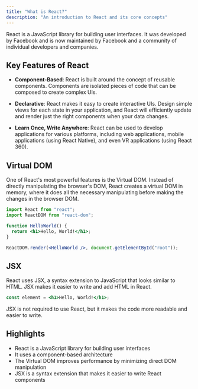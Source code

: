 ```yaml
---
title: "What is React?"
description: "An introduction to React and its core concepts"
---
```


React is a JavaScript library for building user interfaces. It was developed by Facebook and is now maintained by Facebook and a community of individual developers and companies.

## Key Features of React

- **Component-Based**: React is built around the concept of reusable components. Components are isolated pieces of code that can be composed to create complex UIs.

- **Declarative**: React makes it easy to create interactive UIs. Design simple views for each state in your application, and React will efficiently update and render just the right components when your data changes.

- **Learn Once, Write Anywhere**: React can be used to develop applications for various platforms, including web applications, mobile applications (using React Native), and even VR applications (using React 360).

## Virtual DOM

One of React's most powerful features is the Virtual DOM. Instead of directly manipulating the browser's DOM, React creates a virtual DOM in memory, where it does all the necessary manipulating before making the changes in the browser DOM.

```jsx
import React from "react";
import ReactDOM from "react-dom";

function HelloWorld() {
  return <h1>Hello, World!</h1>;
}

ReactDOM.render(<HelloWorld />, document.getElementById("root"));
```

## JSX

React uses JSX, a syntax extension to JavaScript that looks similar to HTML. JSX makes it easier to write and add HTML in React.

```jsx
const element = <h1>Hello, World!</h1>;
```

JSX is not required to use React, but it makes the code more readable and easier to write.

## Highlights

- React is a JavaScript library for building user interfaces
- It uses a component-based architecture
- The Virtual DOM improves performance by minimizing direct DOM manipulation
- JSX is a syntax extension that makes it easier to write React components
